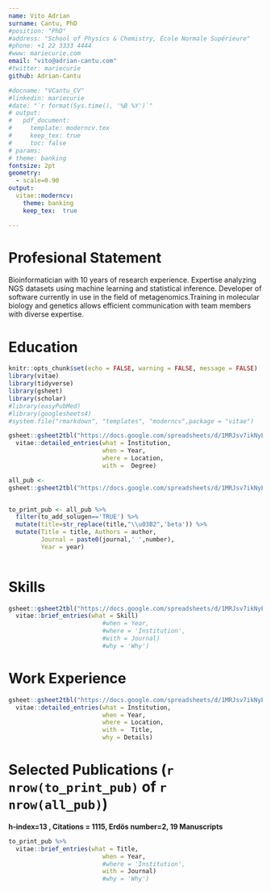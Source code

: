```yaml
---
name: Vito Adrian
surname: Cantu, PhD
#position: "PhD"
#address: "School of Physics & Chemistry, École Normale Supérieure"
#phone: +1 22 3333 4444
#www: mariecurie.com
email: "vito@adrian-cantu.com"
#twitter: mariecurie
github: Adrian-Cantu

#docname: "VCantu_CV"
#linkedin: mariecurie
#date: "`r format(Sys.time(), '%B %Y')`"
# output:
#   pdf_document:
#     template: moderncv.tex
#     keep_tex: true
#     toc: false
# params:
# theme: banking
fontsize: 2pt
geometry: 
  - scale=0.90
output:
  vitae::moderncv:
    theme: banking
    keep_tex:  true

---
```



# Profesional Statement

Bioinformatician with 10 years of research experience. Expertise analyzing NGS datasets using machine learning and statistical inference. Developer of software currently in use in the field of metagenomics.Training in molecular biology and genetics allows efficient communication with team members with diverse expertise.

# Education

```r
knitr::opts_chunk$set(echo = FALSE, warning = FALSE, message = FALSE)
library(vitae)
library(tidyverse)
library(gsheet)
library(scholar)
#library(easyPubMed)
#library(googlesheets4)
#system.file("rmarkdown", "templates", "moderncv",package = "vitae")
```

```r
gsheet::gsheet2tbl("https://docs.google.com/spreadsheets/d/1MRJsv7ikNyEsJByHhTkLKXOG048FFJnI9gr1nsxKQVM/edit?usp=sharing") %>%
  vitae::detailed_entries(what = Institution,
                          when = Year,
                          where = Location, 
                          with =  Degree)
```





```r

all_pub <- 
gsheet::gsheet2tbl("https://docs.google.com/spreadsheets/d/1MRJsv7ikNyEsJByHhTkLKXOG048FFJnI9gr1nsxKQVM/edit#gid=329721547") 


to_print_pub <- all_pub %>% 
  filter(to_add_solugen=='TRUE') %>% 
  mutate(title=str_replace(title,"\\u03B2",'beta')) %>% 
  mutate(Title = title, Authors = author, 
         Journal = paste0(journal,' ',number),
         Year = year) 
  
```

# Skills

```r
gsheet::gsheet2tbl("https://docs.google.com/spreadsheets/d/1MRJsv7ikNyEsJByHhTkLKXOG048FFJnI9gr1nsxKQVM/edit#gid=548159286") %>% 
  vitae::brief_entries(what = Skill)
                          #when = Year,
                          #where = 'Institution', 
                          #with = Journal) 
                          #why = 'Why')
```


# Work Experience

```r
gsheet::gsheet2tbl("https://docs.google.com/spreadsheets/d/1MRJsv7ikNyEsJByHhTkLKXOG048FFJnI9gr1nsxKQVM/edit#gid=1986954561") %>%   
  vitae::detailed_entries(what = Institution,
                          when = Year,
                          where = Location, 
                          with =  Title,
                          why = Details)
```


# Selected Publications (`r nrow(to_print_pub)` of `r nrow(all_pub)`)

__h‑index=13 , Citations = 1115, Erdös number=2, 19 Manuscripts__

```r
to_print_pub %>% 
  vitae::brief_entries(what = Title,
                          when = Year,
                          #where = 'Institution', 
                          with = Journal) 
                          #why = 'Why')
```